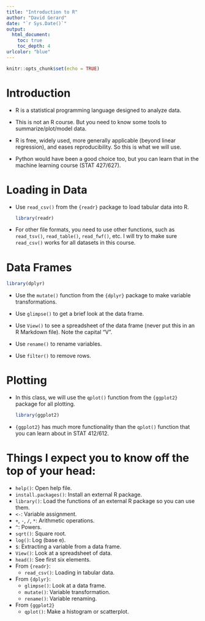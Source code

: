 ```yaml
---
title: "Introduction to R"
author: "David Gerard"
date: "`r Sys.Date()`"
output:  
  html_document:
    toc: true
    toc_depth: 4
urlcolor: "blue"
---
```


```r
knitr::opts_chunk$set(echo = TRUE)
```

# Introduction

- R is a statistical programming language designed to analyze data.

- This is not an R course. But you need to know some tools to summarize/plot/model data.

- R is free, widely used, more generally applicable (beyond linear regression), and eases reproducibility. So this is what we will use.

- Python would have been a good choice too, but you can learn that in the machine learning course (STAT 427/627).

# Loading in Data

- Use `read_csv()` from the `{readr}` package to load tabular data into R.

    ```r
    library(readr)
    ```

- For other file formats, you need to use other functions, such as `read_tsv()`, `read_table()`, `read_fwf()`, etc. I will try to make sure `read_csv()` works for all datasets in this course.

# Data Frames

```r
library(dplyr)
```

- Use the `mutate()` function from the `{dplyr}` package to make variable transformations.
    
- Use `glimpse()` to get a brief look at the data frame.

- Use `View()` to see a spreadsheet of the data frame (never put this in an R Markdown file). Note the capital "V".

- Use `rename()` to rename variables.

- Use `filter()` to remove rows.

# Plotting

- In this class, we will use the `qplot()` function from the `{ggplot2}` package for all plotting.

    ```r
    library(ggplot2)
    ```

- `{ggplot2}` has much more functionality than the `qplot()` function that you can learn about in STAT 412/612.

# Things I expect you to know off the top of your head:

- `help()`: Open help file.
- `install.packages()`: Install an external R package.
- `library()`: Load the functions of an external R package so you can use them.
- `<-`: Variable assignment.
- `+`, `-`, `/`, `*`: Arithmetic operations.
- `^`: Powers.
- `sqrt()`: Square root.
- `log()`: Log (base e).
- `$`: Extracting a variable from a data frame.
- `View()`: Look at a spreadsheet of data.
- `head()`: See first six elements.
- From `{readr}`:
  - `read_csv()`: Loading in tabular data.
- From `{dplyr}`:
  - `glimpse()`: Look at a data frame.
  - `mutate()`: Variable transformation.
  - `rename()`: Variable renaming.
- From `{ggplot2}`
  - `qplot()`: Make a histogram or scatterplot.
